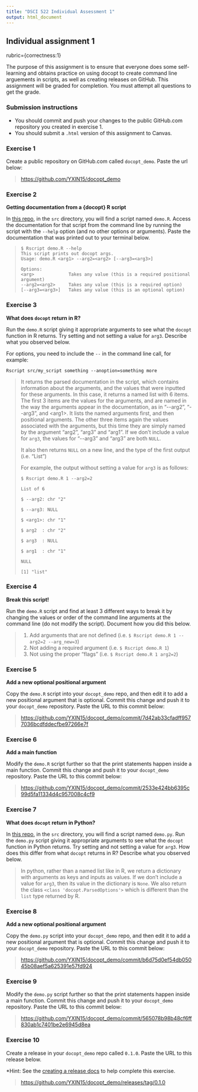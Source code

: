 ```yaml
---
title: "DSCI 522 Individual Assessment 1"
output: html_document
---
```


## Individual assignment 1

rubric={correctness:1}

The purpose of this assignment is to ensure that everyone does some self-learning and obtains practice on using docopt to create command line arguements in scripts, as well as creating releases on GitHub. This assignment will be graded for completion. You must attempt all questions to get the grade.

### Submission instructions

-   You should commit and push your changes to the public GitHub.com repository you created in exercise 1.
-   You should submit a `.html` version of this assignment to Canvas.

### Exercise 1

Create a public repository on GitHub.com called `docopt_demo`. Paste the url below:

> <https://github.com/YXIN15/docopt_demo>

### Exercise 2

**Getting documentation from a {docopt} R script**

In [this repo](https://github.ubc.ca/MDS-2022-23/DSCI_522_dsci-workflows_students), in the `src` directory, you will find a script named `demo.R`. Access the documentation for that script from the command line by running the script with the `--help` option (and no other options or arguments). Paste the documentation that was printed out to your terminal below.

>     $ Rscript demo.R --help
>     This script prints out docopt args.
>     Usage: demo.R <arg1> --arg2=<arg2> [--arg3=<arg3>]
>
>     Options:
>     <arg>             Takes any value (this is a required positional argument)
>     --arg2=<arg2>     Takes any value (this is a required option)
>     [--arg3=<arg3>]   Takes any value (this is an optional option) 

### Exercise 3

**What does `docopt` return in R?**

Run the `demo.R` script giving it appropriate arguments to see what the `docopt` function in R returns. Try setting and not setting a value for `arg3`. Describe what you observed below.

For options, you need to include the `--` in the command line call, for example:

    Rscript src/my_script something --anoption=something more

> It returns the parsed documentation in the script, which contains information about the arguments, and the values that were inputted for these arguments. In this case, it returns a named list with 6 items. The first 3 items are the values for the arguments, and are named in the way the arguments appear in the documentation, as in "\--arg2", "\--arg3", and \<arg1\>. It lists the named arguments first, and then positional arguments. The other three items again the values associated with the arguments, but this time they are simply named by the argument "arg2", "arg3" and "arg1". If we don't include a value for `arg3`, the values for "\--arg3" and "arg3" are both `NULL`.
>
> It also then returns `NULL` on a new line, and the type of the first output (i.e. "List")
>
> For example, the output without setting a value for `arg3` is as follows:
>
> `$ Rscript demo.R 1 --arg2=2`
>
> `List of 6`
>
> `$ --arg2: chr "2"`
>
> `$ --arg3: NULL`
>
> `$ <arg1>: chr "1"`
>
> `$ arg2  : chr "2"`
>
> `$ arg3  : NULL`
>
> `$ arg1  : chr "1"`
>
> `NULL`
>
> `[1] "list"`

### Exercise 4

**Break this script!**

Run the `demo.R` script and find at least 3 different ways to break it by changing the values or order of the command line arguments at the command line (do not modify the script). Document how you did this below.

> 1.  Add arguments that are not defined (i.e. `$ Rscript demo.R 1 --arg2=2 --arg_new=3`)
> 2.  Not adding a required argument (i.e. `$ Rscript demo.R 1`)
> 3.  Not using the proper "flags" (i.e. `$ Rscript demo.R 1 arg2=2`)

### Exercise 5

**Add a new optional positional argument**

Copy the `demo.R` script into your `docopt_demo` repo, and then edit it to add a new positional argument that is optional. Commit this change and push it to your `docopt_demo` repository. Paste the URL to this commit below:

> <https://github.com/YXIN15/docopt_demo/commit/7d42ab33cfadff9577036bcdfddecfbe97266e7f>

### Exercise 6

**Add a main function**

Modify the `demo.R` script further so that the print statements happen inside a main function. Commit this change and push it to your `docopt_demo` repository. Paste the URL to this commit below:

> <https://github.com/YXIN15/docopt_demo/commit/2533e424bb6395c99d5fa11334d4c957008c4cf9>

### Exercise 7

**What does `docopt` return in Python?**

In [this repo](https://github.ubc.ca/MDS-2022-23/DSCI_522_dsci-workflows_students), in the `src` directory, you will find a script named `demo.py`. Run the `demo.py` script giving it appropriate arguments to see what the `docopt` function in Python returns. Try setting and not setting a value for `arg3`. How does this differ from what `docopt` returns in R? Describe what you observed below.

> In python, rather than a named list like in R, we return a dictionary with arguments as keys and inputs as values. If we don't include a value for `arg3`, then its value in the dictionary is `None`. We also return the class `<class 'docopt.ParsedOptions'>` which is different than the `list` type returned by R.

### Exercise 8

**Add a new optional positional argument**

Copy the `demo.py` script into your `docopt_demo` repo, and then edit it to add a new positional argument that is optional. Commit this change and push it to your `docopt_demo` repository. Paste the URL to this commit below:

> <https://github.com/YXIN15/docopt_demo/commit/b6d75d0ef54db05045b08aef5a625391e57fd924>

### Exercise 9

Modify the `demo.py` script further so that the print statements happen inside a main function. Commit this change and push it to your `docopt_demo` repository. Paste the URL to this commit below:

> <https://github.com/YXIN15/docopt_demo/commit/565078b98b48cf6ff830ab1c7401be2e6945d8ea>

### Exercise 10

Create a release in your `docopt_demo` repo called `0.1.0`. Paste the URL to this release below.

\*Hint: See the [creating a release docs](https://docs.github.com/en/free-pro-team@latest/github/administering-a-repository/managing-releases-in-a-repository#creating-a-release) to help complete this exercise.

> <https://github.com/YXIN15/docopt_demo/releases/tag/0.1.0>
